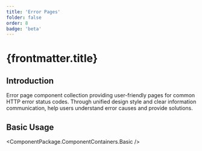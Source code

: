 ```yaml
---
title: 'Error Pages'
folder: false
order: 8
badge: 'beta'
---
```



# {frontmatter.title}

## Introduction

Error page component collection providing user-friendly pages for common HTTP error status codes. Through unified design style and clear information communication, help users understand error causes and provide solutions.

## Basic Usage

<ComponentPackage.ComponentContainers.Basic />
